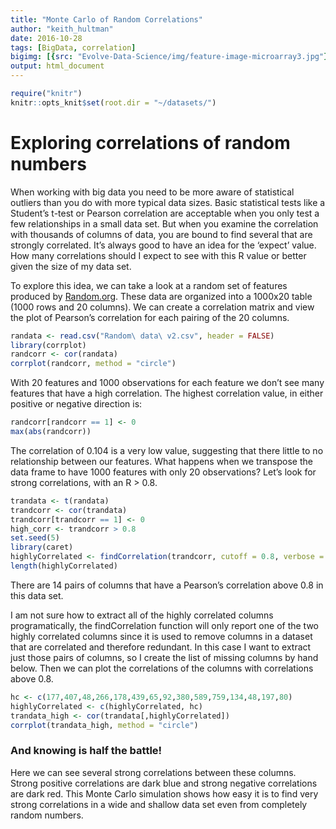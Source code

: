 ```yaml
---
title: "Monte Carlo of Random Correlations"
author: "keith_hultman"
date: 2016-10-28
tags: [BigData, correlation]
bigimg: [{src: "Evolve-Data-Science/img/feature-image-microarray3.jpg"}]
output: html_document
---
```


```r
require("knitr")
knitr::opts_knit$set(root.dir = "~/datasets/")
```


# Exploring correlations of random numbers

When working with big data you need to be more aware of statistical outliers than you do with more typical data sizes. Basic statistical tests like a Student's t-test or Pearson correlation are acceptable when you only test a few relationships in a small data set. But when you examine the correlation with thousands of columns of data, you are bound to find several that are strongly correlated. It's always good to have an idea for the 'expect' value. How many correlations should I expect to see with this R value or better given the size of my data set.

To explore this idea, we can take a look at a random set of features produced by [Random.org](http://www.random.org). These data are organized into a 1000x20 table (1000 rows and 20 columns). We can create a correlation matrix and view the plot of Pearson's correlation for each pairing of the 20 columns. 


```r
randata <- read.csv("Random\ data\ v2.csv", header = FALSE)
library(corrplot)
randcorr <- cor(randata)
corrplot(randcorr, method = "circle")
```

With 20 features and 1000 observations for each feature we don't see many features that have a high correlation. The highest correlation value, in either positive or negative direction is:


```r
randcorr[randcorr == 1] <- 0
max(abs(randcorr))
```


The correlation of 0.104 is a very low value, suggesting that there little to no relationship between our features. What happens when we transpose the data frame to have 1000 features with only 20 observations? Let's look for strong correlations, with an R > 0.8.

```r
trandata <- t(randata)
trandcorr <- cor(trandata)
trandcorr[trandcorr == 1] <- 0 
high_corr <- trandcorr > 0.8
set.seed(5)
library(caret)
highlyCorrelated <- findCorrelation(trandcorr, cutoff = 0.8, verbose = TRUE)
length(highlyCorrelated)
```

There are 14 pairs of columns that have a Pearson's correlation above 0.8 in this data set. 

I am not sure how to extract all of the highly correlated columns programatically, the findCorrelation function will only report one of the two highly correlated columns since it is used to remove columns in a dataset that are correlated and therefore redundant. In this case I want to extract just those pairs of columns, so I create the list of missing columns by hand below. Then we can plot the correlations of the columns with correlations above 0.8.


```r
hc <- c(177,407,48,266,178,439,65,92,380,589,759,134,48,197,80)
highlyCorrelated <- c(highlyCorrelated, hc)
trandata_high <- cor(trandata[,highlyCorrelated])
corrplot(trandata_high, method = "circle")
```


### And knowing is half the battle!
Here we can see several strong correlations between these columns. Strong positive correlations are dark blue and strong negative correlations are dark red. This Monte Carlo simulation shows how easy it is to find very strong correlations in a wide and shallow data set even from completely random numbers. 

